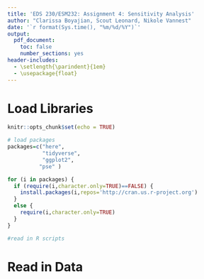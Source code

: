 ```yaml
---
title: 'EDS 230/ESM232: Assignment 4: Sensitivity Analysis'
author: "Clarissa Boyajian, Scout Leonard, Nikole Vannest"
date: '`r format(Sys.time(), "%m/%d/%Y")`'
output: 
  pdf_document:
    toc: false
    number_sections: yes
header-includes:
  - \setlength{\parindent}{1em}
  - \usepackage{float}
---
```


# Load Libraries

```r
knitr::opts_chunk$set(echo = TRUE)

# load packages
packages=c("here",
           "tidyverse",
           "ggplot2",
          "pse" )

for (i in packages) {
  if (require(i,character.only=TRUE)==FALSE) {
    install.packages(i,repos='http://cran.us.r-project.org')
  }
  else {
    require(i,character.only=TRUE)
  }
}

#read in R scripts
```


# Read in Data

